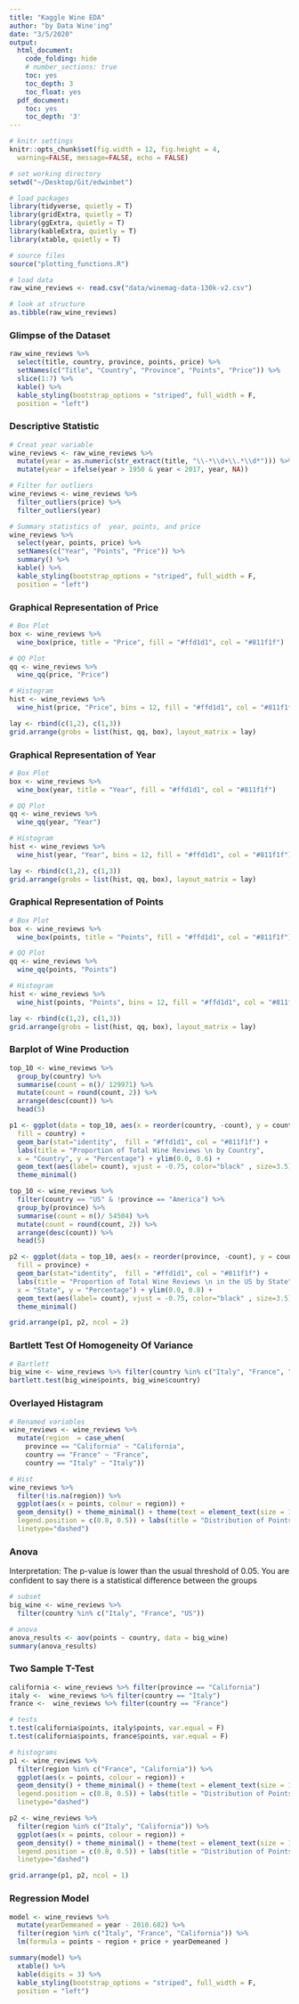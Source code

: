 ```yaml
---
title: "Kaggle Wine EDA"
author: "by Data Wine'ing"
date: "3/5/2020"
output:
  html_document:
    code_folding: hide
    # number_sections: true
    toc: yes
    toc_depth: 3
    toc_float: yes
  pdf_document:
    toc: yes
    toc_depth: '3'
---
```


```r

# knitr settings 
knitr::opts_chunk$set(fig.width = 12, fig.height = 4,
  warning=FALSE, message=FALSE, echo = FALSE)

# set working directory 
setwd("~/Desktop/Git/edwinbet")

# load packages 
library(tidyverse, quietly = T)
library(gridExtra, quietly = T)
library(ggExtra, quietly = T)
library(kableExtra, quietly = T)
library(xtable, quietly = T)

# source files 
source("plotting_functions.R")

```


```r
# load data 
raw_wine_reviews <- read.csv("data/winemag-data-130k-v2.csv")

# look at structure 
as.tibble(raw_wine_reviews)
```

<!-- ------------------------------------------------------------------
SLIDE 4
------------------------------------------------------------------ -->

### Glimpse of the Dataset
```r
raw_wine_reviews %>%
  select(title, country, province, points, price) %>%
  setNames(c("Title", "Country", "Province", "Points", "Price")) %>% 
  slice(1:7) %>%
  kable() %>%
  kable_styling(bootstrap_options = "striped", full_width = F,
  position = "left")
```

<!-- ------------------------------------------------------------------
SLIDES 5 - 7 
------------------------------------------------------------------ -->

###  Descriptive Statistic 
```r

# Creat year variable 
wine_reviews <- raw_wine_reviews %>% 
  mutate(year = as.numeric(str_extract(title, "\\-*\\d+\\.*\\d*"))) %>% 
  mutate(year = ifelse(year > 1950 & year < 2017, year, NA))

# Filter for outliers 
wine_reviews <- wine_reviews %>% 
  filter_outliers(price) %>% 
  filter_outliers(year) 

# Summary statistics of  year, points, and price 
wine_reviews %>% 
  select(year, points, price) %>% 
  setNames(c("Year", "Points", "Price")) %>% 
  summary() %>% 
  kable() %>% 
  kable_styling(bootstrap_options = "striped", full_width = F,
  position = "left")

```


### Graphical Representation of Price 
```r
# Box Plot 
box <- wine_reviews %>%
  wine_box(price, title = "Price", fill = "#ffd1d1", col = "#811f1f")

# QQ Plot 
qq <- wine_reviews %>%
  wine_qq(price, "Price")

# Histogram 
hist <- wine_reviews %>% 
  wine_hist(price, "Price", bins = 12, fill = "#ffd1d1", col = "#811f1f")

lay <- rbind(c(1,2), c(1,3))
grid.arrange(grobs = list(hist, qq, box), layout_matrix = lay)

```

### Graphical Representation of Year
```r
# Box Plot 
box <- wine_reviews %>%
  wine_box(year, title = "Year", fill = "#ffd1d1", col = "#811f1f")

# QQ Plot 
qq <- wine_reviews %>%
  wine_qq(year, "Year")

# Histogram 
hist <- wine_reviews %>% 
  wine_hist(year, "Year", bins = 12, fill = "#ffd1d1", col = "#811f1f")

lay <- rbind(c(1,2), c(1,3))
grid.arrange(grobs = list(hist, qq, box), layout_matrix = lay)
```

### Graphical Representation of Points  
```r
# Box Plot 
box <- wine_reviews %>%
  wine_box(points, title = "Points", fill = "#ffd1d1", col = "#811f1f")

# QQ Plot 
qq <- wine_reviews %>%
  wine_qq(points, "Points")

# Histogram 
hist <- wine_reviews %>% 
  wine_hist(points, "Points", bins = 12, fill = "#ffd1d1", col = "#811f1f")

lay <- rbind(c(1,2), c(1,3))
grid.arrange(grobs = list(hist, qq, box), layout_matrix = lay)
```

<!-- ------------------------------------------------------------------
SLIDE 5 - 8
------------------------------------------------------------------ -->

### Barplot of Wine Production
```r

top_10 <- wine_reviews %>%
  group_by(country) %>% 
  summarise(count = n()/ 129971) %>% 
  mutate(count = round(count, 2)) %>% 
  arrange(desc(count)) %>% 
  head(5) 

p1 <- ggplot(data = top_10, aes(x = reorder(country, -count), y = count),
  fill = country) +
  geom_bar(stat="identity",  fill = "#ffd1d1", col = "#811f1f") +
  labs(title = "Proportion of Total Wine Reviews \n by Country", 
  x = "Country", y = "Percentage") + ylim(0.0, 0.6) +
  geom_text(aes(label= count), vjust = -0.75, color="black" , size=3.5)+
  theme_minimal()

top_10 <- wine_reviews %>%
  filter(country == "US" & !province == "America") %>% 
  group_by(province) %>% 
  summarise(count = n()/ 54504) %>% 
  mutate(count = round(count, 2)) %>% 
  arrange(desc(count)) %>% 
  head(5) 

p2 <- ggplot(data = top_10, aes(x = reorder(province, -count), y = count),
  fill = province) +
  geom_bar(stat="identity",  fill = "#ffd1d1", col = "#811f1f") +
  labs(title = "Proportion of Total Wine Reviews \n in the US by State", 
  x = "State", y = "Percentage") + ylim(0.0, 0.8) +
  geom_text(aes(label= count), vjust = -0.75, color="black" , size=3.5)+
  theme_minimal()

grid.arrange(p1, p2, ncol = 2)
```
 
 <!-- ------------------------------------------------------------------
SLIDE 10
------------------------------------------------------------------ -->
 
### Bartlett Test Of Homogeneity Of Variance

```r
# Bartlett 
big_wine <- wine_reviews %>% filter(country %in% c("Italy", "France", "US")) 
bartlett.test(big_wine$points, big_wine$country) 
```
 
### Overlayed Histagram

```r
# Renamed variables 
wine_reviews <- wine_reviews %>% 
  mutate(region  = case_when(
    province == "California" ~ "California",
    country == "France" ~ "France", 
    country == "Italy" ~ "Italy"))

# Hist 
wine_reviews %>% 
  filter(!is.na(region)) %>% 
  ggplot(aes(x = points, colour = region)) +
  geom_density() + theme_minimal() + theme(text = element_text(size = 14),
  legend.position = c(0.8, 0.5)) + labs(title = "Distribution of Points by Region") + geom_vline(aes(xintercept= mean(points), color = region),
  linetype="dashed")

``` 
 
### Anova 

Interpretation: The p-value is lower than the usual threshold of 0.05. You are confident to say there is a statistical difference between the groups

```r
# subset 
big_wine <- wine_reviews %>% 
  filter(country %in% c("Italy", "France", "US")) 

# anova 
anova_results <- aov(points ~ country, data = big_wine)
summary(anova_results) 
```

 <!-- ------------------------------------------------------------------
SLIDE 11
------------------------------------------------------------------ -->

### Two Sample T-Test 

```r
california <- wine_reviews %>% filter(province == "California") 
italy <-  wine_reviews %>% filter(country == "Italy")
france <-  wine_reviews %>% filter(country == "France")

# tests 
t.test(california$points, italy$points, var.equal = F) 
t.test(california$points, france$points, var.equal = F) 

# histograms 
p1 <- wine_reviews %>% 
  filter(region %in% c("France", "California")) %>% 
  ggplot(aes(x = points, colour = region)) +
  geom_density() + theme_minimal() + theme(text = element_text(size = 14),
  legend.position = c(0.8, 0.5)) + labs(title = "Distribution of Points by Region") + geom_vline(aes(xintercept= mean(points), color = region),
  linetype="dashed")

p2 <- wine_reviews %>% 
  filter(region %in% c("Italy", "California")) %>% 
  ggplot(aes(x = points, colour = region)) +
  geom_density() + theme_minimal() + theme(text = element_text(size = 14),
  legend.position = c(0.8, 0.5)) + labs(title = "Distribution of Points by Region") + geom_vline(aes(xintercept= mean(points), color = region),
  linetype="dashed")

grid.arrange(p1, p2, ncol = 1)
```

 <!-- ------------------------------------------------------------------
SLIDE 12
------------------------------------------------------------------ -->

### Regression Model 

```r
model <- wine_reviews %>%
  mutate(yearDemeaned = year - 2010.682) %>% 
  filter(region %in% c("Italy", "France", "California")) %>% 
  lm(formula = points ~ region + price + yearDemeaned ) 

summary(model) %>% 
  xtable() %>% 
  kable(digits = 3) %>%
  kable_styling(bootstrap_options = "striped", full_width = F,
  position = "left")
```

<!-- ------------------------------------------------------------------
END OF PRESENTATION 
------------------------------------------------------------------ -->












